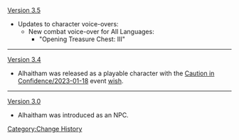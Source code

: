 [[Version 3.5]]
* Updates to character voice-overs:
** New combat voice-over for All Languages:
*** "Opening Treasure Chest: III"
----
[[Version 3.4]]
* Alhaitham was released as a playable character with the [[Caution in Confidence/2023-01-18]] event [[wish]].
----
[[Version 3.0]]
* Alhaitham was introduced as an NPC.
<noinclude>[[Category:Change History]]</noinclude>